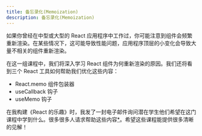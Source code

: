 ```yaml
---
title: 备忘录化(Memoization)
description: 备忘录化(Memoization)
---
```


如果你曾经在中型或大型的 React 应用程序中工作过，你可能注意到组件会频繁重新渲染。在某些情况下，这可能导致性能问题，应用程序顶层的小变化会导致大量不相关的组件重新渲染。

在这一组课程中，我们将深入学习 React 组件为何重新渲染的原因。我们还将看到三个 React 工具如何帮助我们优化这些内容：

- React.memo 组件包装器
- useCallback 钩子
- useMemo 钩子

在我构建《React 的乐趣》时，我发了一封电子邮件询问潜在学生他们希望在这门课程中学到什么。很多很多人请求帮助这些内容<abbr title="如果你是其中的一员, 感谢反馈!你的建议帮助改善了课程的这一部分">\*</abbr>。希望这些课程能提供很多清晰的见解！
